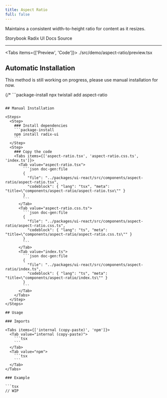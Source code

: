 ```yaml
---
title: Aspect Ratio
full: false
---
```


Maintains a consistent width-to-height ratio for content as it resizes.

<Badges>
  <BadgeLink href="https://storybook.twistail.com/?path=/docs/base-components-aspectratio--default" external>
    Storybook
  </BadgeLink>
  <BadgeLink href="https://www.radix-ui.com/primitives/docs/components/aspect-ratio#api-reference" external>
    Radix UI Docs
  </BadgeLink>
  <BadgeLink href="https://github.com/riipandi/twistail/tree/main/packages/ui-react/src/components/aspect-ratio" external>
    Source
  </BadgeLink>
</Badges>

---


<Tabs items={['Preview', 'Code']}>
  <Tab value="Preview" className="rounded-b-xl flex min-h-44 flex-wrap items-center justify-center gap-4 py-20 not-prose">
    <Demo />
  </Tab>
  <Tab value="Code">
    <include cwd lang="tsx">./src/demo/aspect-ratio/preview.tsx</include>
  </Tab>
</Tabs>

## Automatic Installation

<Callout type='warn'>
  This method is still working on progress, please use manual installation for now.
</Callout>

{/* ```package-install
npx twistail add aspect-ratio
``` */}

## Manual Installation

<Steps>
  <Step>
    ### Install dependencies
    ```package-install
    npm install radix-ui
    ```
  </Step>
  <Step>
    ### Copy the code
    <Tabs items={['aspect-ratio.tsx', 'aspect-ratio.css.ts', 'index.ts']}>
      <Tab value="aspect-ratio.tsx">
        ```json doc-gen:file
        {
          "file": "../packages/ui-react/src/components/aspect-ratio/aspect-ratio.tsx",
          "codeblock": { "lang": "tsx", "meta": "title=\"components/aspect-ratio/aspect-ratio.tsx\"" }
        }
        ```
      </Tab>
      <Tab value="aspect-ratio.css.ts">
        ```json doc-gen:file
        {
          "file": "../packages/ui-react/src/components/aspect-ratio/aspect-ratio.css.ts",
          "codeblock": { "lang": "ts", "meta": "title=\"components/aspect-ratio/aspect-ratio.css.ts\"" }
        }
        ```
      </Tab>
      <Tab value="index.ts">
        ```json doc-gen:file
        {
          "file": "../packages/ui-react/src/components/aspect-ratio/index.ts",
          "codeblock": { "lang": "ts", "meta": "title=\"components/aspect-ratio/index.ts\"" }
        }
        ```
      </Tab>
    </Tabs>
  </Step>
</Steps>

## Usage

### Imports

<Tabs items={['internal (copy-paste)', 'npm']}>
  <Tab value="internal (copy-paste)">
    ```tsx
    ```
  </Tab>
  <Tab value="npm">
    ```tsx
    ```
  </Tab>
</Tabs>

### Example

```tsx
// WIP
```
